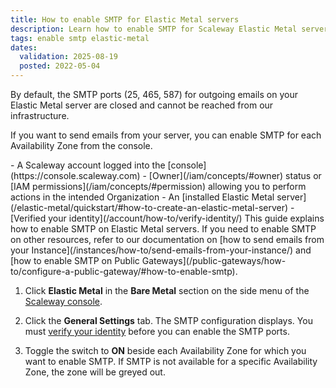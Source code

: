 ```yaml
---
title: How to enable SMTP for Elastic Metal servers
description: Learn how to enable SMTP for Scaleway Elastic Metal servers.
tags: enable smtp elastic-metal
dates:
  validation: 2025-08-19
  posted: 2022-05-04
---
```




By default, the SMTP ports (25, 465, 587) for outgoing emails on your Elastic Metal server are closed and cannot be reached from our infrastructure.

If you want to send emails from your server, you can enable SMTP for each Availability Zone from the console.

<Requirements />
- A Scaleway account logged into the [console](https://console.scaleway.com)
- [Owner](/iam/concepts/#owner) status or [IAM permissions](/iam/concepts/#permission) allowing you to perform actions in the intended Organization
- An [installed Elastic Metal server](/elastic-metal/quickstart/#how-to-create-an-elastic-metal-server)
- [Verified your identity](/account/how-to/verify-identity/)

<Message type="tip">
  This guide explains how to enable SMTP on Elastic Metal servers. If you need to enable SMTP on other resources, refer to our documentation on [how to send emails from your Instance](/instances/how-to/send-emails-from-your-instance/) and [how to enable SMTP on Public Gateways](/public-gateways/how-to/configure-a-public-gateway/#how-to-enable-smtp).
</Message>

1. Click **Elastic Metal** in the **Bare Metal** section on the side menu of the [Scaleway console](https://console.scaleway.com).

2. Click the **General Settings** tab. The SMTP configuration displays.
   <Message type="important">
      You must [verify your identity](/account/how-to/verify-identity/) before you can enable the SMTP ports.
   </Message>
3. Toggle the switch to **ON** beside each Availability Zone for which you want to enable SMTP.
   <Lightbox image={image} alt="Enable SMTP in Scaleway console" />
   <Message type="note">
      If SMTP is not available for a specific Availability Zone, the zone will be greyed out.
   </Message>


